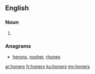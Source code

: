 ==English==

===Noun===
{{head|en|noun plural form}}

# {{plural of|honer|lang=en}}

===Anagrams===
* [[herons#English|herons]], [[nosher#English|nosher]], [[rhones#English|rhones]]

[[ar:honers]]
[[fr:honers]]
[[ku:honers]]
[[my:honers]]